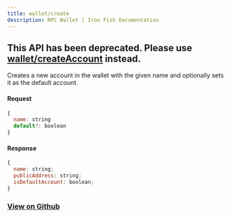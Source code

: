 ```yaml
---
title: wallet/create
description: RPC Wallet | Iron Fish Documentation
---
```


## This API has been deprecated. Please use [wallet/createAccount](../wallet/createAccount) instead.

Creates a new account in the wallet with the given name and optionally sets it as the default account.

#### Request

```js
{
  name: string
  default?: boolean
}
```

#### Response

```js
{
  name: string;
  publicAddress: string;
  isDefaultAccount: boolean;
}
```

### [View on Github](https://github.com/iron-fish/ironfish/blob/master/ironfish/src/rpc/routes/wallet/create.ts)
